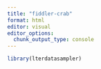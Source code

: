 ```yaml
---
title: "fiddler-crab"
format: html
editor: visual
editor_options: 
  chunk_output_type: console
---
```


```r
library(lterdatasampler)

```


